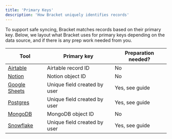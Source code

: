 ```yaml
---
title: 'Primary Keys'
description: 'How Bracket uniquely identifies records'
---
```


To support safe syncing, Bracket matches records based on their primary key. Below, we layout what Bracket uses for primary keys depending on the data source, and if there is any prep work needed from you. 

| Tool                                  | Primary key                            | Preparation needed? 
| --------------------------------      | -------------------------------------- | --------------------------------------
| [Airtable](/connecting/airtable)      | Airtable record ID                     | No
| [Notion](/connecting/notion)          | Notion object ID                       | No
| [Google Sheets](/connecting/gsheets)  | Unique field created by user           | Yes, see guide
| [Postgres](/connecting/postgres)      | Unique field created by user           | Yes, see guide
| [MongoDB](/database/mongodb)          | MongoDB object ID                      | No
| [Snowflake](/database/snowflake)      | Unique field created by user           | Yes, see guide
